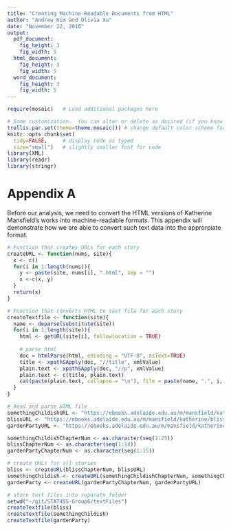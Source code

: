 ```yaml
---
title: "Creating Machine-Readable Documents from HTML"
author: "Andrew Kim and Olivia Xu"
date: "November 22, 2016"
output: 
  pdf_document:
    fig_height: 3
    fig_width: 5
  html_document:
    fig_height: 3
    fig_width: 5
  word_document:
    fig_height: 3
    fig_width: 5
---
```


```r
require(mosaic)   # Load additional packages here 

# Some customization.  You can alter or delete as desired (if you know what you are doing).
trellis.par.set(theme=theme.mosaic()) # change default color scheme for lattice
knitr::opts_chunk$set(
  tidy=FALSE,     # display code as typed
  size="small")   # slightly smaller font for code
library(XML)
library(readr)
library(stringr)
```

# Appendix A

Before our analysis, we need to convert the HTML versions of Katherine Mansfield's works into machine-readable formats. This appendix will demonstrate how we are able to convert such text data into the approrpiate format.

```r
# Function that creates URLs for each story
createURL <- function(nums, site){
  x <- c()
  for(i in 1:length(nums)){
    y <- paste(site, nums[i], ".html", sep = "")
    x <-c(x, y)
  }
  return(x)
}

# Function that converts HTML to text file for each story
createTextfile <- function(site){
  name <- deparse(substitute(site))
  for(i in 1:length(site)){
    html <- getURL(site[i], followlocation = TRUE)
  
    # parse html
    doc = htmlParse(html, encoding = "UTF-8", asText=TRUE)
    title <- xpathSApply(doc, "//title", xmlValue)
    plain.text <- xpathSApply(doc, "//p", xmlValue)
    plain.text <- c(title, plain.text)
    cat(paste(plain.text, collapse = "\n"), file = paste(name, ".", i, ".txt", sep = ""), sep = "")
  }
}

# Read and parse HTML file
somethingChildishURL <- "https://ebooks.adelaide.edu.au/m/mansfield/katherine/something/chapter"
blissURL <- "https://ebooks.adelaide.edu.au/m/mansfield/katherine/bliss/chapter"
gardenPartyURL <- "https://ebooks.adelaide.edu.au/m/mansfield/katherine/garden/chapter"

somethingChildishChapterNum <- as.character(seq(1:25))
blissChapterNum <- as.character(seq(1:14))
gardenPartyChapterNum <- as.character(seq(1:15))

# create URLs for all stories
bliss <- createURL(blissChapterNum, blissURL)
somethingChildish <- createURL(somethingChildishChapterNum, somethingChildishURL)
gardenParty <- createURL(gardenPartyChapterNum, gardenPartyURL)

# store text files into separate folder
setwd("~/git/STAT495-Group6/textFiles")
createTextfile(bliss)
createTextfile(somethingChildish)
createTextfile(gardenParty)
```

